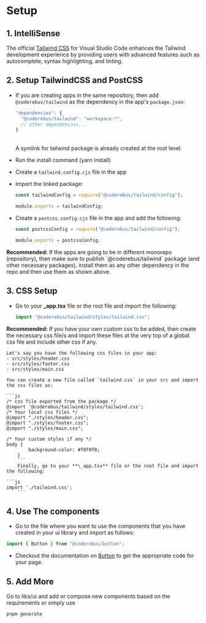 
<Meta title='Using GenesisX UI/Setup' />

# Setup

## 1. IntelliSense

The official
[Tailwind CSS](https://tailwindcss.com/docs/editor-setup#intelli-sense-for-vs-code)
for Visual Studio Code enhances the Tailwind development experience by providing
users with advanced features such as autocomplete, syntax highlighting, and
linting.

## 2. Setup TailwindCSS and PostCSS

- If you are creating apps in the same repository, then add
  `@coderebus/tailwind` as the dependency in the app's `package.json`:

  ```js
  "dependencies": {
    "@coderebus/tailwind": "workspace:*",
    // other dependencies...
  }
  ```

  <br />
  <Callout kind='info'>
  	A symlink for tailwind package is already created at the root level.
  </Callout>

- Run the install command (yarn install)

- Create a `tailwind.config.cjs` file in the app

- Import the linked package:

  ```js
  const tailwindConfig = require("@coderebus/tailwind/config");

  module.exports = tailwindConfig;
  ```

- Create a `postcss.config.cjs` file in the app and add the following:

  ```js
  const postcssConfig = require("@coderebus/tailwind/config");

  module.exports = postcssConfig;
  ```

<Callout kind='warning'>
	<strong>Recommended:</strong> If the apps are going to be in different
	monorepo (repository), then make sure to publish `@coderebus/tailwind` package
	(and other necessary packages), install them as any other dependency in the
	repo and then use them as shown above.
</Callout>

## 3. CSS Setup

- Go to your **\_app.tsx** file or the root file and import the following:

  ```js
  import "@coderebus/tailwind/styles/tailwind.css";
  ```

<Callout kind='warning'>
	<strong>Recommended:</strong> If you have your own custom css to be added, then create the necessary css file/s and import these files at the very top of a global css file and include other css if any.

    Let's say you have the following css files in your app:
    - src/styles/header.css
    - src/styles/footer.css
    - src/styles/main.css

    You can create a new file called `tailwind.css` in your src and import the css files as:

    ```js
    /* css file exported from the package */
    @import '@coderebus/tailwind/styles/tailwind.css';
    /* Your local css files */
    @import "./styles/header.css";
    @import "./styles/footer.css";
    @import "./styles/main.css";

    /* Your custom styles if any */
    body {
			background-color: #f0f0f0;
		}
		```
		Finally, go to your **\_app.tsx** file or the root file and import the following:

    ```js
  	import './tailwind.css';
		```

</Callout>

## 4. Use The components

- Go to the file where you want to use the components that you have created in
your ui library and import as follows:

```js
import { Button } from "@coderebus/button";
```

- Checkout the documentation on [Button](?path=/docs/component-button--docs) to
  get the appropriate code for your page.

## 5. Add More

Go to libs/ui and add or compose new components based on the requirements or
simply use

```js
pnpm generate
```
